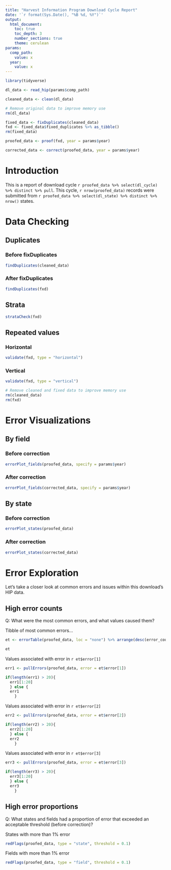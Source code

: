 ```yaml
---
title: "Harvest Information Program Download Cycle Report"
date: '`r format(Sys.Date(), "%B %d, %Y")`'
output: 
  html_document:
    toc: true
    toc_depth: 3
    number_sections: true
    theme: cerulean
params:
  comp_path:
    value: x
  year:
    value: x
---
```


```r
library(tidyverse)
```

```r

dl_data <- read_hip(params$comp_path)

cleaned_data <- clean(dl_data)

# Remove original data to improve memory use
rm(dl_data)

fixed_data <- fixDuplicates(cleaned_data)
fxd <- fixed_data$fixed_duplicates %>% as_tibble()
rm(fixed_data)

proofed_data <- proof(fxd, year = params$year)

corrected_data <- correct(proofed_data, year = params$year)

```

# Introduction

This is a report of download cycle `r proofed_data %>% select(dl_cycle) %>% distinct %>% pull`. This cycle, `r nrow(proofed_data)` records were submitted from `r proofed_data %>% select(dl_state) %>% distinct %>% nrow()` states.

# Data Checking

## Duplicates

### Before fixDuplicates

```r
findDuplicates(cleaned_data)
```

### After fixDuplicates

```r
findDuplicates(fxd)
```

## Strata

```r
strataCheck(fxd)
```

## Repeated values

### Horizontal

```r
validate(fxd, type = "horizontal")
```

### Vertical

```r
validate(fxd, type = "vertical")
```

```r

# Remove cleaned and fixed data to improve memory use
rm(cleaned_data)
rm(fxd)

```

# Error Visualizations

## By field

### Before correction

```r
errorPlot_fields(proofed_data, specify = params$year)
```

### After correction

```r
errorPlot_fields(corrected_data, specify = params$year)
```

## By state

### Before correction

```r
errorPlot_states(proofed_data)
```

### After correction

```r
errorPlot_states(corrected_data)
```

# Error Exploration

Let's take a closer look at common errors and issues within this download's HIP data.

## High error counts

Q: What were the most common errors, and what values caused them?

Tibble of most common errors...

```r
et <- errorTable(proofed_data, loc = "none") %>% arrange(desc(error_count))

et
```

Values associated with error in `r et$error[1]`

```r
err1 <- pullErrors(proofed_data, error = et$error[1])

if(length(err1) > 20){
  err1[1:20]
  } else {
  err1
    }
```

Values associated with error in `r et$error[2]`

```r
err2 <- pullErrors(proofed_data, error = et$error[2])

if(length(err2) > 20){
  err2[1:20]
  } else {
  err2
    }
```

Values associated with error in `r et$error[3]`

```r
err3 <- pullErrors(proofed_data, error = et$error[3])

if(length(err3) > 20){
  err3[1:20]
  } else {
  err3
    } 
```

## High error proportions

Q: What states and fields had a proportion of error that exceeded an acceptable threshold (before correction)?

States with more than 1% error

```r
redFlags(proofed_data, type = "state", threshold = 0.1)
```

Fields with more than 1% error

```r
redFlags(proofed_data, type = "field", threshold = 0.1)
```
